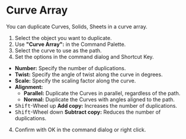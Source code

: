 
# Curve Array

<Reference shortcut="" command="Curve Array" button="" />

You can duplicate Curves, Solids, Sheets in a curve array.

1. Select the object you want to duplicate.
2. Use **"Curve Array":** in the Command Palette.
3. Select the curve to use as the path.
4. Set the options in the command dialog and Shortcut Key.
  - **Number:** Specify the number of duplications.
  - **Twist:** Specify the angle of twist along the curve in degrees.
  - **Scale:** Specify the scaling factor along the curve.
  - **Alignment:**
      - **Parallel:** Duplicate the Curves in parallel, regardless of the path. 
      - **Normal:** Duplicate the Curves with angles aligned to the path.
   - <kbd>Shift</kbd>-Wheel up **Add copy:** Increases the number of duplications.
   - <kbd>Shift</kbd>-Wheel down **Subtract copy:** Reduces the number of duplications.
4. Confirm with OK in the command dialog or right click.


